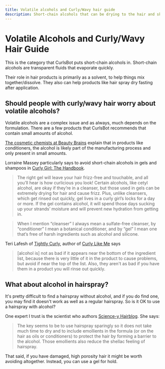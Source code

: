 ```yaml
---
title: Volatile alcohols and Curly/Wavy hair guide
description: Short-chain alcohols that can be drying to the hair and skin
---
```


# Volatile Alcohols and Curly/Wavy Hair Guide

This is the category that CurlsBot puts short-chain alcohols in. Short-chain alcohols are transparent fluids that evaporate quickly.

Their role in hair products is primarily as a solvent, to help things mix together/dissolve. They also can help products like hair spray dry fasting after application.

## Should people with curly/wavy hair worry about volatile alcohols?

Volatile alcohols are a complex issue and as always, much depends on the formulation. There are a few products that CurlsBot recommends that contain small amounts of alcohol.

[The cosmetic chemists at Beauty Brains](https://thebeautybrains.com/2014/04/why-is-there-isopropyl-alcohol-in-my-conditioner/) explain that in products like conditioners, the alcohol is likely part of the manufacturing process and only present in small amounts.

Lorraine Massey particularly says to avoid short-chain alcohols in gels and shampoos in [Curly Girl: The Handbook](https://amzn.to/40b2Jfr).

> The right gel will leave your hair frizz-free and touchable, and all you’ll hear is how curlicious you look! Certain alcohols, like cetyl alcohol, are okay if they’re in a cleanser, but those used in gels can be extremely drying for hair and cause frizz. Plus, unlike cleansers, which get rinsed out quickly, gel lives in a curly girl’s locks for a day or more. If the gel contains alcohol, it will spend those days sucking up your strands’ moisture and will prevent new hydration from getting in.

> When I mention “cleanser” I always mean a sulfate-free cleanser, by “conditioner” I mean a botanical conditioner, and by “gel” I mean one that’s free of harsh ingredients such as alcohol and silicone.

Teri Lafesh of [Tightly Curly](http://www.tightlycurly.com/ingredients/), author of [Curly Like Me](https://amzn.to/41RIk05) says

> [alcohol is] not as bad if it appears near the bottom of the ingredient list, because there is very little of it in the product to cause problems, but avoid if near the top of the list. Also, they aren't as bad if you have them in a product you will rinse out quickly.

## What about alcohol in hairspray?

It's pretty difficult to find a hairspray without alcohol, and if you do find one, you may find it doesn't work as well as a regular hairspray. So is it OK to use a hairspray with alcohol?

One expert I trust is the scientist who authors [Science-y Hairblog](https://science-yhairblog.blogspot.com/2013/05/alcohol-in-hair-sprays.html). She says:

> The key seems to be to use hairspray sparingly so it does not take much time to dry and to include emollients in the formula (or on the hair as oils or conditioners) to protect the hair by forming a barrier to the alcohol. Those emollients also reduce the shellac feeling of hairspray.

That said, if you have damaged, high porosity hair it might be worth avoiding altogether. Instead, you can use a gel for hold.
